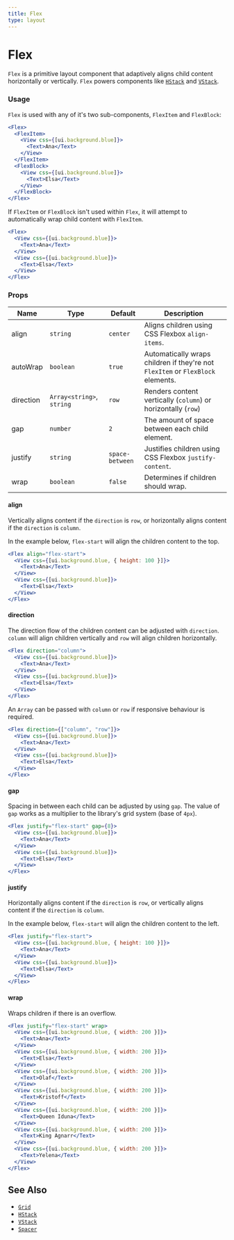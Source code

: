 ```yaml
---
title: Flex
type: layout
---
```


# Flex

`Flex` is a primitive layout component that adaptively aligns child content horizontally or vertically. `Flex` powers components like [`HStack`](./hstack) and [`VStack`](./vstack).

### Usage

`Flex` is used with any of it's two sub-components, `FlexItem` and `FlexBlock`:

```jsx live
<Flex>
  <FlexItem>
    <View css={[ui.background.blue]}>
      <Text>Ana</Text>
    </View>
  </FlexItem>
  <FlexBlock>
    <View css={[ui.background.blue]}>
      <Text>Elsa</Text>
    </View>
  </FlexBlock>
</Flex>
```

If `FlexItem` or `FlexBlock` isn't used within `Flex`, it will attempt to automatically wrap child content with `FlexItem`.

```jsx live
<Flex>
  <View css={[ui.background.blue]}>
    <Text>Ana</Text>
  </View>
  <View css={[ui.background.blue]}>
    <Text>Elsa</Text>
  </View>
</Flex>
```

### Props

| Name      | Type                      | Default         | Description                                                                     |
| --------- | ------------------------- | --------------- | ------------------------------------------------------------------------------- |
| align     | `string`                  | `center`        | Aligns children using CSS Flexbox `align-items`.                                |
| autoWrap  | `boolean`                 | `true`          | Automatically wraps children if they're not `FlexItem` or `FlexBlock` elements. |
| direction | `Array<string>`, `string` | `row`           | Renders content vertically (`column`) or horizontally (`row`)                   |
| gap       | `number`                  | `2`             | The amount of space between each child element.                                 |
| justify   | `string`                  | `space-between` | Justifies children using CSS Flexbox `justify-content`.                         |
| wrap      | `boolean`                 | `false`         | Determines if children should wrap.                                             |

#### align

Vertically aligns content if the `direction` is `row`, or horizontally aligns content if the `direction` is `column`.

In the example below, `flex-start` will align the children content to the top.

```jsx live
<Flex align="flex-start">
  <View css={[ui.background.blue, { height: 100 }]}>
    <Text>Ana</Text>
  </View>
  <View css={[ui.background.blue]}>
    <Text>Elsa</Text>
  </View>
</Flex>
```

#### direction

The direction flow of the children content can be adjusted with `direction`. `column` will align children vertically and `row` will align children horizontally.

```jsx live
<Flex direction="column">
  <View css={[ui.background.blue]}>
    <Text>Ana</Text>
  </View>
  <View css={[ui.background.blue]}>
    <Text>Elsa</Text>
  </View>
</Flex>
```

An `Array` can be passed with `column` or `row` if responsive behaviour is required.

```jsx live
<Flex direction={["column", "row"]}>
  <View css={[ui.background.blue]}>
    <Text>Ana</Text>
  </View>
  <View css={[ui.background.blue]}>
    <Text>Elsa</Text>
  </View>
</Flex>
```

#### gap

Spacing in between each child can be adjusted by using `gap`. The value of `gap` works as a multiplier to the library's grid system (base of `4px`).

```jsx live
<Flex justify="flex-start" gap={8}>
  <View css={[ui.background.blue]}>
    <Text>Ana</Text>
  </View>
  <View css={[ui.background.blue]}>
    <Text>Elsa</Text>
  </View>
</Flex>
```

#### justify

Horizontally aligns content if the `direction` is `row`, or vertically aligns content if the `direction` is `column`.

In the example below, `flex-start` will align the children content to the left.

```jsx live
<Flex justify="flex-start">
  <View css={[ui.background.blue, { height: 100 }]}>
    <Text>Ana</Text>
  </View>
  <View css={[ui.background.blue]}>
    <Text>Elsa</Text>
  </View>
</Flex>
```

#### wrap

Wraps children if there is an overflow.

```jsx live
<Flex justify="flex-start" wrap>
  <View css={[ui.background.blue, { width: 200 }]}>
    <Text>Ana</Text>
  </View>
  <View css={[ui.background.blue, { width: 200 }]}>
    <Text>Elsa</Text>
  </View>
  <View css={[ui.background.blue, { width: 200 }]}>
    <Text>Olaf</Text>
  </View>
  <View css={[ui.background.blue, { width: 200 }]}>
    <Text>Kristoff</Text>
  </View>
  <View css={[ui.background.blue, { width: 200 }]}>
    <Text>Queen Iduna</Text>
  </View>
  <View css={[ui.background.blue, { width: 200 }]}>
    <Text>King Agnarr</Text>
  </View>
  <View css={[ui.background.blue, { width: 200 }]}>
    <Text>Yelena</Text>
  </View>
</Flex>
```

## See Also

- [`Grid`](./grid)
- [`HStack`](./hstack)
- [`VStack`](./vstack)
- [`Spacer`](./spacer)
